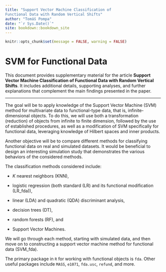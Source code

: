 ```yaml
--- 
title: "Support Vector Machine Classification of
Functional Data with Random Vertical Shifts"
author: "Tomáš Pompa"
date: "`r Sys.Date()`"
site: bookdown::bookdown_site
---
```


```r
knitr::opts_chunk$set(message = FALSE, warning = FALSE)
```

# SVM for Functional Data {-}

This document provides supplementary material for the article **Support Vector Machine Classification of Functional Data with Random Vertical Shifts**. It includes additional details, supporting analyses, and further explanations that complement the main findings presented in the paper.

---------------

The goal will be to apply knowledge of the Support Vector Machine (SVM) method for multivariate data to functional-type data, that is, infinite-dimensional objects. To do this, we will use both a transformation (reduction) of objects from infinite to finite dimension, followed by the use of established procedures, as well as a modification of SVM specifically for functional data, leveraging knowledge of Hilbert spaces and inner products.

Another objective will be to compare different methods for classifying functional data on real and simulated datasets. It would be beneficial to design an interesting simulation study that demonstrates the various behaviors of the considered methods.

The classification methods considered include:

- $K$ nearest neighbors (KNN),

- logistic regression (both standard (LR) and its functional modification (LR_fda)),

- linear (LDA) and quadratic (QDA) discriminant analysis,

- decision trees (DT),

- random forests (RF), and

- Support Vector Machines.

We will go through each method, starting with simulated data, and then move on to constructing a support vector machine method for functional data (SVM_fda).

The primary package in `R` for working with functional objects is `fda`. Other useful packages include `MASS`, `e1071`, `fda.usc`, `refund`, and more.
